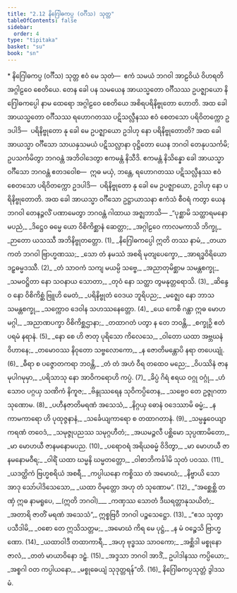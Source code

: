 ```yaml
---
title: "2.12 နိဂြေါဓကပ္ပ (ဝင်္ဂီသ) သုတ္တ"
tableOfContents: false
sidebar:
  order: 4
type: "tipitaka"
basket: "su"
book: "sn"
---
```



<DynamicBreadcrumb />

<Paragraph type="center" book="sn">
* နိဂြေါဓကပ္ပ (ဝင်္ဂီသ) သုတ္တ
</Paragraph>

<Paragraph number="401" book="sn">
ဧဝံ မေ သုတံ—  ဧကံ သမယံ ဘဂဝါ အာဠဝိယံ ဝိဟရတိ အဂ္ဂါဠဝေ စေတိယေ. တေန ခေါ ပန သမယေန အာယသ္မတော ဝင်္ဂီသဿ ဥပဇ္ဈာယော နိဂြေါဓကပ္ပေါ နာမ ထေရော အဂ္ဂါဠဝေ စေတိယေ အစိရပရိနိဗ္ဗုတော ဟောတိ. အထ ခေါ အာယသ္မတော ဝင်္ဂီသဿ ရဟောဂတဿ ပဋိသလ္လီနဿ ဧဝံ စေတသော ပရိဝိတက္ကော ဥဒပါဒိ—  ပရိနိဗ္ဗုတော နု ခေါ မေ ဥပဇ္ဈာယော ဥဒါဟု နော ပရိနိဗ္ဗုတောတိ? အထ ခေါ အာယသ္မာ ဝင်္ဂီသော သာယနှသမယံ ပဋိသလ္လာနာ ဝုဋ္ဌိတော ယေန ဘဂဝါ တေနုပသင်္ကမိ; ဥပသင်္ကမိတွာ ဘဂဝန္တံ အဘိဝါဒေတွာ ဧကမန္တံ နိသီဒိ. ဧကမန္တံ နိသိန္နော ခေါ အာယသ္မာ ဝင်္ဂီသော ဘဂဝန္တံ ဧတဒဝေါစ—  ဣဓ မယှံ, ဘန္တေ, ရဟောဂတဿ ပဋိသလ္လီနဿ ဧဝံ စေတသော ပရိဝိတက္ကော ဥဒပါဒိ—  ပရိနိဗ္ဗုတော နု ခေါ မေ ဥပဇ္ဈာယော, ဥဒါဟု နော ပရိနိဗ္ဗုတောတိ. အထ ခေါ အာယသ္မာ ဝင်္ဂီသော ဥဋ္ဌာယာသနာ ဧကံသံ စီဝရံ ကတွာ ယေန ဘဂဝါ တေနဉ္ဇလိံ ပဏာမေတွာ ဘဂဝန္တံ ဂါထာယ အဇ္ဈဘာသိ—
</Paragraph>

<Division number="346" book="sn">

<Paragraph number="402" type="verses" book="sn">
_“ပုစ္ဆာမိ သတ္ထာရမနောမပညံ,_  
_ဒိဋ္ဌေဝ ဓမ္မေ ယော ဝိစိကိစ္ဆာနံ ဆေတ္တာ;_  
_အဂ္ဂါဠဝေ ကာလမကာသိ ဘိက္ခု,_  
_ဉာတော ယသဿီ အဘိနိဗ္ဗုတတ္တော. (1)_  

</Paragraph>

</Division>
<Division number="347" book="sn">

<Paragraph number="403" type="verses" book="sn">
_နိဂြေါဓကပ္ပေါ ဣတိ တဿ နာမံ,_  
_တယာ ကတံ ဘဂဝါ ဗြာဟ္မဏဿ;_  
_သော တံ နမဿံ အစရိ မုတျပေက္ခော,_  
_အာရဒ္ဓဝိရိယော ဒဠှဓမ္မဒဿီ. (2)_  

</Paragraph>

</Division>
<Division number="348" book="sn">

<Paragraph number="404" type="verses" book="sn">
_တံ သာဝကံ သကျ မယမ္ပိ သဗ္ဗေ,_  
_အညာတုမိစ္ဆာမ သမန္တစက္ခု;_  
_သမဝဋ္ဌိတာ နော သဝနာယ သောတာ,_  
_တုဝံ နော သတ္ထာ တွမနုတ္တရောသိ. (3)_  

</Paragraph>

</Division>
<Division number="349" book="sn">

<Paragraph number="405" type="verses" book="sn">
_ဆိန္ဒေဝ နော ဝိစိကိစ္ဆံ ဗြူဟိ မေတံ,_  
_ပရိနိဗ္ဗုတံ ဝေဒယ ဘူရိပည;_  
_မဇ္ဈေဝ နော ဘာသ သမန္တစက္ခု,_  
_သက္ကောဝ ဒေဝါန သဟဿနေတ္တော. (4)_  

</Paragraph>

</Division>
<Division number="350" book="sn">

<Paragraph number="406" type="verses" book="sn">
_ယေ ကေစိ ဂန္ထာ ဣဓ မောဟမဂ္ဂါ,_  
_အညာဏပက္ခာ ဝိစိကိစ္ဆဌာနာ;_  
_တထာဂတံ ပတွာ န တေ ဘဝန္တိ,_  
_စက္ခုဉှိ ဧတံ ပရမံ နရာနံ. (5)_  

</Paragraph>

</Division>
<Division number="351" book="sn">

<Paragraph number="407" type="verses" book="sn">
_နော စေ ဟိ ဇာတု ပုရိသော ကိလေသေ,_  
_ဝါတော ယထာ အဗ္ဘဃနံ ဝိဟာနေ;_  
_တမောဝဿ နိဝုတော သဗ္ဗလောကော,_  
_န ဇောတိမန္တောပိ နရာ တပေယျုံ. (6)_  

</Paragraph>

</Division>
<Division number="352" book="sn">

<Paragraph number="408" type="verses" book="sn">
_ဓီရာ စ ပဇ္ဇောတကရာ ဘဝန္တိ,_  
_တံ တံ အဟံ ဝီရ တထေဝ မညေ;_  
_ဝိပဿိနံ ဇာနမုပါဂမုမှာ,_  
_ပရိသာသု နော အာဝိကရောဟိ ကပ္ပံ. (7)_  

</Paragraph>

</Division>
<Division number="353" book="sn">

<Paragraph number="409" type="verses" book="sn">
_ခိပ္ပံ ဂိရံ ဧရယ ဝဂ္ဂု ဝဂ္ဂုံ,_  
_ဟံသောဝ ပဂ္ဂယှ သဏိကံ နိကူဇ;_  
_ဗိန္ဒုဿရေန သုဝိကပ္ပိတေန,_  
_သဗ္ဗေဝ တေ ဥဇ္ဇုဂတာ သုဏောမ. (8)_  

</Paragraph>

</Division>
<Division number="354" book="sn">

<Paragraph number="410" type="verses" book="sn">
_ပဟီနဇာတိမရဏံ အသေသံ,_  
_နိဂ္ဂယှ ဓောနံ ဝဒေဿာမိ ဓမ္မံ;_  
_န ကာမကာရော ဟိ ပုထုဇ္ဇနာနံ,_  
_သင်္ခေယျကာရော စ တထာဂတာနံ. (9)_  

</Paragraph>

</Division>
<Division number="355" book="sn">

<Paragraph number="411" type="verses" book="sn">
_သမ္ပန္နဝေယျာကရဏံ တဝေဒံ,_  
_သမုဇ္ဇုပညဿ သမုဂ္ဂဟီတံ;_  
_အယမဉ္ဇလီ ပစ္ဆိမော သုပ္ပဏာမိတော,_  
_မာ မောဟယီ ဇာနမနောမပည. (10)_  

</Paragraph>

</Division>
<Division number="356" book="sn">

<Paragraph number="412" type="verses" book="sn">
_ပရောဝရံ အရိယဓမ္မံ ဝိဒိတွာ,_  
_မာ မောဟယီ ဇာနမနောမဝီရ;_  
_ဝါရိံ ယထာ ဃမ္မနိ ဃမ္မတတ္တော,_  
_ဝါစာဘိကင်္ခါမိ သုတံ ပဝဿ. (11)_  

</Paragraph>

</Division>
<Division number="357" book="sn">

<Paragraph number="413" type="verses" book="sn">
_ယဒတ္ထိကံ ဗြဟ္မစရိယံ အစရီ,_  
_ကပ္ပါယနော ကစ္စိဿ တံ အမောဃံ;_  
_နိဗ္ဗာယိ သော အာဒု သော်ပါဒိသေသော,_  
_ယထာ ဝိမုတ္တော အဟု တံ သုဏောမ”. (12)_  

</Paragraph>

</Division>
<Division number="358" book="sn">

<Paragraph number="414" type="verses" book="sn">
_“အစ္ဆေစ္ဆိ တဏှံ ဣဓ နာမရူပေ, __(ဣတိ ဘဂဝါ)___  
_ကဏှဿ သောတံ ဒီဃရတ္တာနုသယိတံ;_  
_အတာရိ ဇာတိံ မရဏံ အသေသံ”,_  
ဣစ္စဗြဝီ ဘဂဝါ ပဉ္စသေဋ္ဌော. (13)_  

</Paragraph>

</Division>
<Division number="359" book="sn">

<Paragraph number="415" type="verses" book="sn">
_“ဧသ သုတွာ ပသီဒါမိ,_  
_ဝစော တေ ဣသိသတ္တမ;_  
_အမောဃံ ကိရ မေ ပုဋ္ဌံ,_  
_န မံ ဝဉ္စေသိ ဗြာဟ္မဏော. (14)_  

</Paragraph>

</Division>
<Division number="360" book="sn">

<Paragraph number="416" type="verses" book="sn">
_ယထာဝါဒီ တထာကာရီ,_  
_အဟု ဗုဒ္ဓဿ သာဝကော;_  
_အစ္ဆိဒါ မစ္စုနော ဇာလံ,_  
_တတံ မာယာဝိနော ဒဠှံ. (15)_  

</Paragraph>

</Division>
<Division number="361" book="sn">

<Paragraph number="417" type="verses" book="sn">
_အဒ္ဒသာ ဘဂဝါ အာဒိံ,_  
ဥပါဒါနဿ ကပ္ပိယော;_  
_အစ္စဂါ ဝတ ကပ္ပါယနော,_  
_မစ္စုဓေယျံ သုဒုတ္တရန်”တိ. (16)_  


</Paragraph>
</Division>

<Paragraph number="418" type="center" book="sn">
နိဂြေါဓကပ္ပသုတ္တံ ဒွါဒသမံ.
</Paragraph>